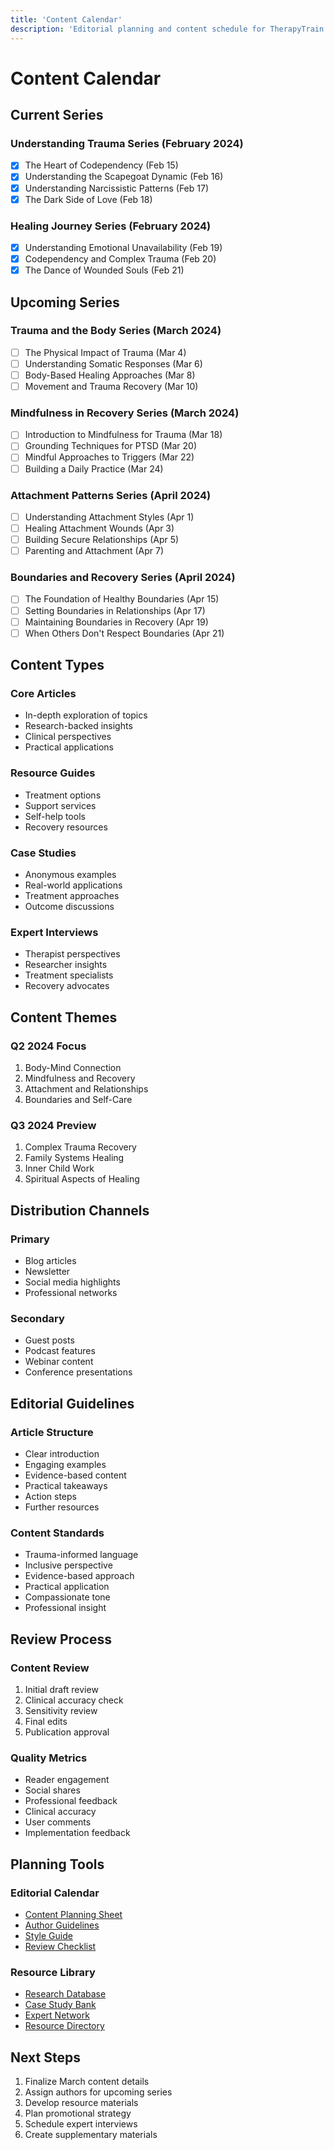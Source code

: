 ```yaml
---
title: 'Content Calendar'
description: 'Editorial planning and content schedule for TherapyTrain blog'
---
```


# Content Calendar

## Current Series

### Understanding Trauma Series (February 2024)
- [x] The Heart of Codependency (Feb 15)
- [x] Understanding the Scapegoat Dynamic (Feb 16)
- [x] Understanding Narcissistic Patterns (Feb 17)
- [x] The Dark Side of Love (Feb 18)

### Healing Journey Series (February 2024)
- [x] Understanding Emotional Unavailability (Feb 19)
- [x] Codependency and Complex Trauma (Feb 20)
- [x] The Dance of Wounded Souls (Feb 21)

## Upcoming Series

### Trauma and the Body Series (March 2024)
- [ ] The Physical Impact of Trauma (Mar 4)
- [ ] Understanding Somatic Responses (Mar 6)
- [ ] Body-Based Healing Approaches (Mar 8)
- [ ] Movement and Trauma Recovery (Mar 10)

### Mindfulness in Recovery Series (March 2024)
- [ ] Introduction to Mindfulness for Trauma (Mar 18)
- [ ] Grounding Techniques for PTSD (Mar 20)
- [ ] Mindful Approaches to Triggers (Mar 22)
- [ ] Building a Daily Practice (Mar 24)

### Attachment Patterns Series (April 2024)
- [ ] Understanding Attachment Styles (Apr 1)
- [ ] Healing Attachment Wounds (Apr 3)
- [ ] Building Secure Relationships (Apr 5)
- [ ] Parenting and Attachment (Apr 7)

### Boundaries and Recovery Series (April 2024)
- [ ] The Foundation of Healthy Boundaries (Apr 15)
- [ ] Setting Boundaries in Relationships (Apr 17)
- [ ] Maintaining Boundaries in Recovery (Apr 19)
- [ ] When Others Don't Respect Boundaries (Apr 21)

## Content Types

### Core Articles
- In-depth exploration of topics
- Research-backed insights
- Clinical perspectives
- Practical applications

### Resource Guides
- Treatment options
- Support services
- Self-help tools
- Recovery resources

### Case Studies
- Anonymous examples
- Real-world applications
- Treatment approaches
- Outcome discussions

### Expert Interviews
- Therapist perspectives
- Researcher insights
- Treatment specialists
- Recovery advocates

## Content Themes

### Q2 2024 Focus
1. Body-Mind Connection
2. Mindfulness and Recovery
3. Attachment and Relationships
4. Boundaries and Self-Care

### Q3 2024 Preview
1. Complex Trauma Recovery
2. Family Systems Healing
3. Inner Child Work
4. Spiritual Aspects of Healing

## Distribution Channels

### Primary
- Blog articles
- Newsletter
- Social media highlights
- Professional networks

### Secondary
- Guest posts
- Podcast features
- Webinar content
- Conference presentations

## Editorial Guidelines

### Article Structure
- Clear introduction
- Engaging examples
- Evidence-based content
- Practical takeaways
- Action steps
- Further resources

### Content Standards
- Trauma-informed language
- Inclusive perspective
- Evidence-based approach
- Practical application
- Compassionate tone
- Professional insight

## Review Process

### Content Review
1. Initial draft review
2. Clinical accuracy check
3. Sensitivity review
4. Final edits
5. Publication approval

### Quality Metrics
- Reader engagement
- Social shares
- Professional feedback
- Clinical accuracy
- User comments
- Implementation feedback

## Planning Tools

### Editorial Calendar
- [Content Planning Sheet](planning/content-planning.xlsx)
- [Author Guidelines](planning/author-guidelines.pdf)
- [Style Guide](planning/style-guide.pdf)
- [Review Checklist](planning/review-checklist.pdf)

### Resource Library
- [Research Database](planning/research-database.xlsx)
- [Case Study Bank](planning/case-studies.xlsx)
- [Expert Network](planning/expert-network.xlsx)
- [Resource Directory](planning/resource-directory.xlsx)

## Next Steps

1. Finalize March content details
2. Assign authors for upcoming series
3. Develop resource materials
4. Plan promotional strategy
5. Schedule expert interviews
6. Create supplementary materials 